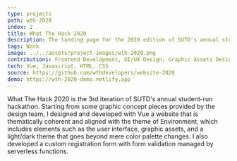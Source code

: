 ```yaml
---
type: projects
path: wth-2020
index: 2
title: What The Hack 2020
description: The landing page for the 2020 edition of SUTD's annual student-run hackathon, What The Hack
tags: Work
image: ../../assets/project-images/wth-2020.png
contributions: Frontend Development, UI/UX Design, Graphic Assets Design, Some Backend Development
tech: Vue, Javascript, HTML, CSS
source: https://github.com/wthdevelopers/website-2020
demo: https://wth-2020-demo.netlify.app
---
```


What The Hack 2020 is the 3rd iteration of SUTD's annual student-run hackathon.
Starting from some graphic concept pieces provided by the design team, I
designed and developed with Vue a website that is <Highlight>thematically coherent and
aligned with the theme of Environment</Highlight>, which includes elements such as the user
interface, graphic assets, and a light/dark theme that <Highlight>goes beyond mere color
palette changes</Highlight>. I also developed a custom registration form with form validation
managed by serverless functions.
